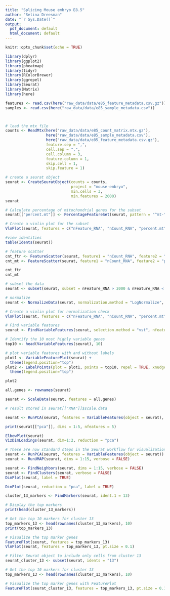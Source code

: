 ```yaml
---
title: "Splicing Mouse embryo E8.5"
author: "Selina Dreesman"
date: "`r Sys.Date()`"
output: 
  pdf_document: default
  html_document: default
---
```


```r
knitr::opts_chunk$set(echo = TRUE)
```


```r
library(dplyr)
library(ggplot2)
library(pheatmap)
library(tidyr)
library(RColorBrewer)
library(ggrepel)
library(Seurat)
library(Matrix)
library(here)

```

```r
features <- read.csv(here("raw_data/data/e85_feature_metadata.csv.gz"))
samples <- read.csv(here("raw_data/data/e85_sample_metadata.csv"))



# load the mtx file
counts <- ReadMtx(here("raw_data/data/e85_count_matrix.mtx.gz"), 
                  here("raw_data/data/e85_sample_metadata.csv"),
                  here("raw_data/data/e85_feature_metadata.csv.gz"),
                  feature.sep = ",",
                  cell.sep = ",",
                  cell.column = 3,
                  feature.column = 1,
                  skip.cell = 1,
                  skip.feature = 1)

```

```r
# create a seurat object
seurat <- CreateSeuratObject(counts = counts, 
                             project = "mouse-embryo", 
                             min.cells = 3, 
                             min.features = 2000)
seurat


```


```r
# Calculate percentage of mitochondrial genes for the subset
seurat[["percent.mt"]] <- PercentageFeatureSet(seurat, pattern = "^mt-")

# Create a violin plot for the subset
VlnPlot(seurat, features = c("nFeature_RNA", "nCount_RNA", "percent.mt"), ncol = 3)

#view identities
table(Idents(seurat))
```


```r
# feature scatter
cnt_ftr <- FeatureScatter(seurat, feature1 = "nCount_RNA", feature2 = "nFeature_RNA")
cnt_mt <- FeatureScatter(seurat, feature1 = "nCount_RNA", feature2 = "percent.mt")

cnt_ftr
cnt_mt

```

```r
# subset the data
seurat <- subset(seurat, subset = nFeature_RNA > 2000 & nFeature_RNA < 12000 & percent.mt < 5)

# normalize
seurat <- NormalizeData(seurat, normalization.method = "LogNormalize", scale.factor = 10000)

# Create a violin plot for normalization check
VlnPlot(seurat, features = c("nFeature_RNA", "nCount_RNA", "percent.mt"), ncol = 3)

```

```r
# Find variable features 
seurat <- FindVariableFeatures(seurat, selection.method = "vst", nfeatures = 2000)

# Identify the 10 most highly variable genes
top10 <- head(VariableFeatures(seurat), 10)

# plot variable features with and without labels
plot1 <- VariableFeaturePlot(seurat) + 
  theme(legend.position="top")
plot2 <- LabelPoints(plot = plot1, points = top10, repel = TRUE, xnudge=0, ynudge=0) + 
  theme(legend.position="top")

plot2
```

```r

all.genes <- rownames(seurat)

seurat <- ScaleData(seurat, features = all.genes)

# result stored in seurat[["RNA"]]$scale.data

```

```r

seurat <- RunPCA(seurat, features = VariableFeatures(object = seurat), verbose = FALSE)

print(seurat[["pca"]], dims = 1:5, nfeatures = 5)

ElbowPlot(seurat)
VizDimLoadings(seurat, dim=1:2, reduction = "pca")

```


```r
# These are now standard steps in the Seurat workflow for visualization and clustering
seurat <- RunPCA(seurat, features = VariableFeatures(object = seurat))
seurat <- RunUMAP(seurat, dims = 1:15, verbose = FALSE)

seurat <- FindNeighbors(seurat, dims = 1:15, verbose = FALSE)
seurat <- FindClusters(seurat, verbose = FALSE)
DimPlot(seurat, label = TRUE)
```

```r
DimPlot(seurat, reduction = "pca", label = TRUE)
```

```r
cluster_13_markers <- FindMarkers(seurat, ident.1 = 13)
```

```r
# Display the top markers
print(head(cluster_13_markers))
```

```r
# Get the top 10 markers for cluster 13
top_markers_13 <- head(rownames(cluster_13_markers), 10)
print(top_markers_13)

# Visualize the top marker genes
FeaturePlot(seurat, features = top_markers_13)
VlnPlot(seurat, features = top_markers_13, pt.size = 0.1)

```

```r
# Filter Seurat object to include only cells from cluster 13
seurat_cluster_13 <- subset(seurat, idents = "13")

# Get the top 10 markers for cluster 13
top_markers_13 <- head(rownames(cluster_13_markers), 10)

# Visualize the top marker genes with FeaturePlot
FeaturePlot(seurat_cluster_13, features = top_markers_13, pt.size = 0.1, cols = brewer.pal(n = 8, name = "Set1"), label = TRUE)

```
